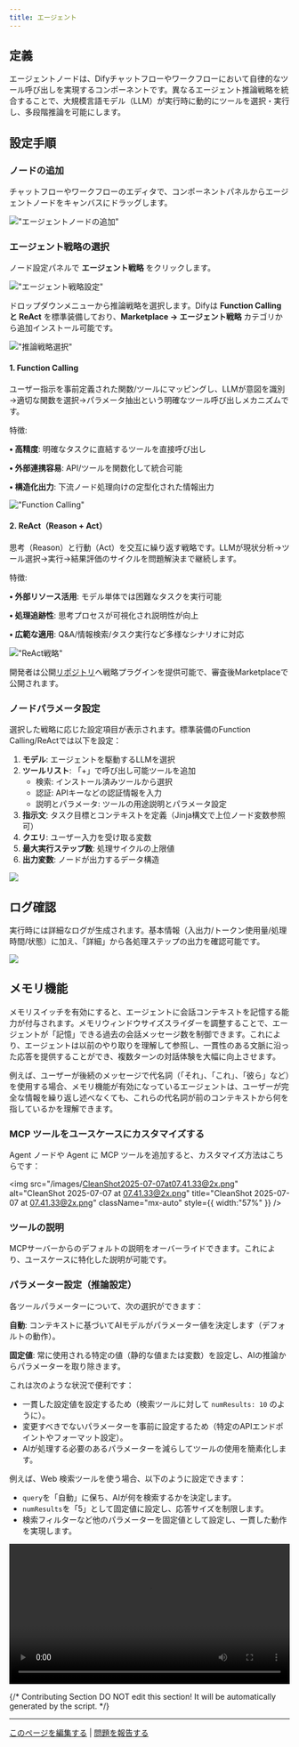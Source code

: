 ```yaml
---
title: エージェント
---
```


## 定義

エージェントノードは、Difyチャットフローやワークフローにおいて自律的なツール呼び出しを実現するコンポーネントです。異なるエージェント推論戦略を統合することで、大規模言語モデル（LLM）が実行時に動的にツールを選択・実行し、多段階推論を可能にします。

## 設定手順

### ノードの追加

チャットフローやワークフローのエディタで、コンポーネントパネルからエージェントノードをキャンバスにドラッグします。

!["エージェントノードの追加"](https://assets-docs.dify.ai/dify-enterprise-mintlify/en/guides/workflow/node/1f4d803ff68394d507abd3bcc13ba0f3.png)

### エージェント戦略の選択

ノード設定パネルで **エージェント戦略** をクリックします。

!["エージェント戦略設定"](https://assets-docs.dify.ai/dify-enterprise-mintlify/en/guides/workflow/node/f14082c44462ac03955e41d66ffd4cca.png)

ドロップダウンメニューから推論戦略を選択します。Difyは **Function Calling と ReAct** を標準装備しており、**Marketplace → エージェント戦略** カテゴリから追加インストール可能です。

!["推論戦略選択"](https://assets-docs.dify.ai/dify-enterprise-mintlify/en/guides/workflow/node/47e29e5993821b61632af9cdb8392357.png)

#### 1. Function Calling

ユーザー指示を事前定義された関数/ツールにマッピングし、LLMが意図を識別→適切な関数を選択→パラメータ抽出という明確なツール呼び出しメカニズムです。

特徴:

**• 高精度**: 明確なタスクに直結するツールを直接呼び出し

**• 外部連携容易**: API/ツールを関数化して統合可能

**• 構造化出力**: 下流ノード処理向けの定型化された情報出力

!["Function Calling"](https://assets-docs.dify.ai/dify-enterprise-mintlify/en/guides/workflow/node/10505cd7c6f0b3ba10161abb88d9e36b.png)

#### 2. ReAct（Reason + Act）

思考（Reason）と行動（Act）を交互に繰り返す戦略です。LLMが現状分析→ツール選択→実行→結果評価のサイクルを問題解決まで継続します。

特徴:

**• 外部リソース活用**: モデル単体では困難なタスクを実行可能

**• 処理追跡性**: 思考プロセスが可視化され説明性が向上

**• 広範な適用**: Q&A/情報検索/タスク実行など多様なシナリオに対応

!["ReAct戦略"](https://assets-docs.dify.ai/dify-enterprise-mintlify/en/guides/workflow/node/60fa430029e509ac1a609c72fd04c413.png)

開発者は公開[リポジトリ](https://github.com/langgenius/dify-plugins)へ戦略プラグインを提供可能で、審査後Marketplaceで公開されます。

### ノードパラメータ設定

選択した戦略に応じた設定項目が表示されます。標準装備のFunction Calling/ReActでは以下を設定：

1. **モデル**: エージェントを駆動するLLMを選択
2. **ツールリスト**: 「+」で呼び出し可能ツールを追加
    * 検索: インストール済みツールから選択
    * 認証: APIキーなどの認証情報を入力
    * 説明とパラメータ: ツールの用途説明とパラメータ設定
3. **指示文**: タスク目標とコンテキストを定義（Jinja構文で上位ノード変数参照可）
4. **クエリ**: ユーザー入力を受け取る変数
5. **最大実行ステップ数**: 処理サイクルの上限値
6. **出力変数**: ノードが出力するデータ構造

![](https://assets-docs.dify.ai/dify-enterprise-mintlify/en/guides/workflow/node/54c8e4f0eaa7379bd8c1b5ac6305b326.png)

## ログ確認

実行時には詳細なログが生成されます。基本情報（入出力/トークン使用量/処理時間/状態）に加え、「詳細」から各処理ステップの出力を確認可能です。

![](https://assets-docs.dify.ai/dify-enterprise-mintlify/en/guides/workflow/node/0120d3d0e63f5b59ec9d279a38c970ef.png)

## メモリ機能

メモリスイッチを有効にすると、エージェントに会話コンテキストを記憶する能力が付与されます。メモリウィンドウサイズスライダーを調整することで、エージェントが「記憶」できる過去の会話メッセージ数を制御できます。これにより、エージェントは以前のやり取りを理解して参照し、一貫性のある文脈に沿った応答を提供することができ、複数ターンの対話体験を大幅に向上させます。

例えば、ユーザーが後続のメッセージで代名詞（「それ」、「これ」、「彼ら」など）を使用する場合、メモリ機能が有効になっているエージェントは、ユーザーが完全な情報を繰り返し述べなくても、これらの代名詞が前のコンテキストから何を指しているかを理解できます。

### MCP ツールをユースケースにカスタマイズする

Agent ノードや Agent に MCP ツールを追加すると、カスタマイズ方法はこちらです：

<img
  src="/images/CleanShot2025-07-07at07.41.33@2x.png"
  alt="CleanShot 2025-07-07 at 07.41.33@2x.png"
  title="CleanShot 2025-07-07 at 07.41.33@2x.png"
  className="mx-auto"
  style={{ width:"57%" }}
/>

### ツールの説明

MCPサーバーからのデフォルトの説明をオーバーライドできます。これにより、ユースケースに特化した説明が可能です。

### パラメーター設定（推論設定）

各ツールパラメーターについて、次の選択ができます：

**自動**: コンテキストに基づいてAIモデルがパラメーター値を決定します（デフォルトの動作）。

**固定値**: 常に使用される特定の値（静的な値または変数）を設定し、AIの推論からパラメーターを取り除きます。

これは次のような状況で便利です：

- 一貫した設定値を設定するため（検索ツールに対して `numResults: 10` のように）。
- 変更すべきでないパラメーターを事前に設定するため（特定のAPIエンドポイントやフォーマット設定）。
- AIが処理する必要のあるパラメーターを減らしてツールの使用を簡素化します。

例えば、Web 検索ツールを使う場合、以下のように設定できます：

* `query`を「自動」に保ち、AIが何を検索するかを決定します。
* `numResults`を「5」として固定値に設定し、応答サイズを制限します。
* 検索フィルターなど他のパラメーターを固定値として設定し、一貫した動作を実現します。

<video controls src="https://assets-docs.dify.ai/2025/04/1801b96763eb8f22f1e2158645897885.mp4" width="100%"></video>

{/*
Contributing Section
DO NOT edit this section!
It will be automatically generated by the script.
*/}

---

[このページを編集する](https://github.com/langgenius/dify-docs/edit/main/ja-jp/guides/workflow/node/agent.mdx) | [問題を報告する](https://github.com/langgenius/dify-docs/issues/new?template=docs.yml)

